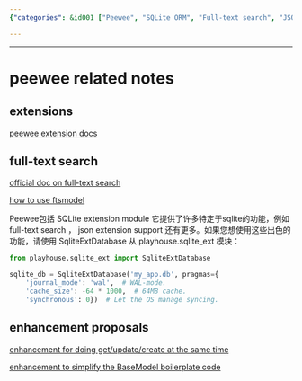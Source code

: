```yaml
---
{"categories": &id001 ["Peewee", "SQLite ORM", "Full-text search", "JSON support", "Get/update/create actions", "BaseModel boilerplate code", "Enhancements"], "category": "SQLite ORM", "date": "2022-10-27 09:56:36", "description": "Peewee is an SQLite ORM that offers advanced features like full-text search and JSON support. It also proposes enhancements for get/update/create actions and aims to simplify BaseModel boilerplate code, making it a powerful tool for database operations.", "tags": *id001, "title": "peewee related notes"}

---
```


------

# peewee related notes

## extensions

[peewee extension docs](https://www.osgeo.cn/peewee/peewee/sqlite_ext.html#sqlite-ext)

## full-text search

[official doc on full-text search](https://peewee-orm.com/blog/using-sqlite-full-text-search-with-python/)

[how to use ftsmodel](https://www.osgeo.cn/peewee/peewee/sqlite_ext.html#FTSModel)

Peewee包括 SQLite extension module 它提供了许多特定于sqlite的功能，例如 full-text search ， json extension support 还有更多。如果您想使用这些出色的功能，请使用 SqliteExtDatabase 从 playhouse.sqlite_ext 模块：

```python
from playhouse.sqlite_ext import SqliteExtDatabase

sqlite_db = SqliteExtDatabase('my_app.db', pragmas={
    'journal_mode': 'wal',  # WAL-mode.
    'cache_size': -64 * 1000,  # 64MB cache.
    'synchronous': 0})  # Let the OS manage syncing.
```

## enhancement proposals

[enhancement for doing get/update/create at the same time](https://github.com/coleifer/peewee/issues/2639)

[enhancement to simplify the BaseModel boilerplate code ](https://github.com/coleifer/peewee/issues/2637)

